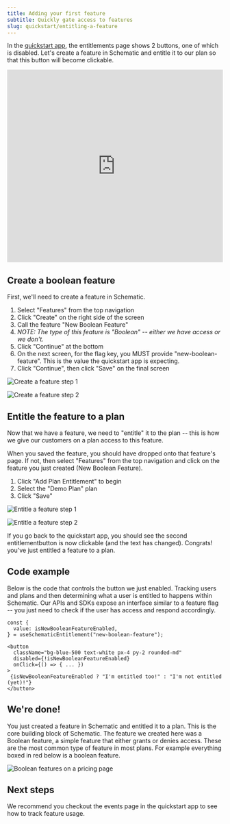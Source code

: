 ```yaml
---
title: Adding your first feature
subtitle: Quickly gate access to features
slug: quickstart/entitling-a-feature
---
```


In the [quickstart app](https://github.com/schematichq/quickstart), the entitlements page shows 2 buttons, one of which is disabled. Let's create a feature in Schematic and entitle it to our plan so that this button will become clickable. 

<iframe
  width="100%"
  height="450px"
  src="https://www.youtube.com/watch?v=NvLMCfx_bPs&list=PLaAbRmJj8zVr0zLAL_GDgcF2NpgHSGO4S"
  frameborder="0"
  allow="accelerometer; autoplay; clipboard-write; encrypted-media; gyroscope; picture-in-picture; web-share"
  referrerpolicy="strict-origin-when-cross-origin"
  allowfullscreen
></iframe>

## Create a boolean feature

First, we'll need to create a feature in Schematic. 

1. Select "Features" from the top navigation
2. Click "Create" on the right side of the screen
3. Call the feature "New Boolean Feature"
4. *NOTE: The type of this feature is "Boolean"  -- either we have access or we don't.*
5. Click "Continue" at the bottom
6. On the next screen, for the flag key, you MUST provide "new-boolean-feature". This is the value the quickstart app is expecting. 
7. Click "Continue", then click "Save" on the final screen

![Create a feature step 1](../../assets/images/quickstart/quickstart-entitle-feature-1.png)

![Create a feature step 2](../../assets/images/quickstart/quickstart-entitle-feature-2.png)

## Entitle the feature to a plan

Now that we have a feature, we need to "entitle" it to the plan -- this is how we give our customers on a plan access to this feature. 

When you saved the feature, you should have dropped onto that feature's page. If not, then select "Features" from the top navigation and click on the feature you just created (New Boolean Feature).

1. Click "Add Plan Entitlement" to begin
2. Select the "Demo Plan" plan
3. Click "Save"

![Entitle a feature step 1](../../assets/images/quickstart/quickstart-entitle-feature-3.png)

![Entitle a feature step 2](../../assets/images/quickstart/quickstart-entitle-feature-4.png)

If you go back to the quickstart app, you should see the second entitlementbutton is now clickable (and the text has changed). Congrats! you've just entitled a feature to a plan.

## Code example

Below is the code that controls the button we just enabled. Tracking users and plans and then determining what a user is entitled to happens within Schematic. Our APIs and SDKs expose an interface similar to a feature flag -- you just need to check if the user has access and respond accordingly.

```
const {
  value: isNewBooleanFeatureEnabled,
} = useSchematicEntitlement("new-boolean-feature");

<button 
  className="bg-blue-500 text-white px-4 py-2 rounded-md"
  disabled={!isNewBooleanFeatureEnabled}
  onClick={() => { ... })
>
 {isNewBooleanFeatureEnabled ? "I'm entitled too!" : "I'm not entitled (yet)!"}
</button>
```

## We're done!

You just created a feature in Schematic and entitled it to a plan. This is the core building block of Schematic. The feature we created here was a Boolean feature, a simple feature that either grants or denies access. These are the most common type of feature in most plans. For example everything boxed in red below is a boolean feature.

![Boolean features on a pricing page](../../assets/images/quickstart/quickstart-entitle-feature-5.png)

## Next steps

We recommend you checkout the events page in the quickstart app to see how to track feature usage.
